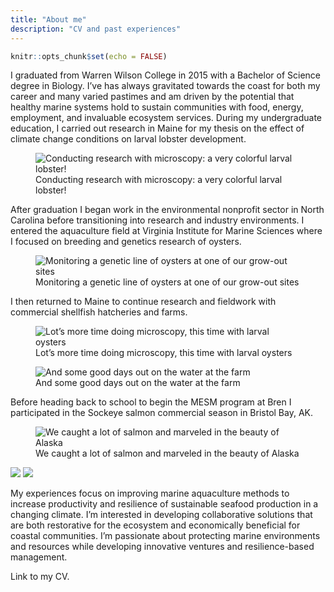 ```yaml
---
title: "About me"
description: "CV and past experiences"
---
```


```r
knitr::opts_chunk$set(echo = FALSE)
```


I graduated from Warren Wilson College in 2015 with a Bachelor of Science degree in Biology. I've has always gravitated towards the coast for both my career and many varied pastimes and am driven by the potential that healthy marine systems hold to sustain communities with food, energy, employment, and invaluable ecosystem services. During my undergraduate education, I carried out research in Maine for my thesis on the effect of climate change conditions on larval lobster development. 


![Conducting research with microscopy: a very colorful larval lobster!](images/PF6031_lobster_h.jpg)

After graduation I began work in the environmental nonprofit sector in North Carolina before transitioning into research and industry environments. I entered the aquaculture field at Virginia Institute for Marine Sciences where I focused on breeding and genetics research of oysters. 

![Monitoring a genetic line of oysters at one of our grow-out sites](images/IMG_1766.JPG)

I then returned to Maine to continue research and fieldwork with commercial shellfish hatcheries and farms. 

![Lot's more time doing microscopy, this time with larval oysters](images/IMG_2943 (1).JPG)

![And some good days out on the water at the farm](images/IMG_9111.png)

Before heading back to school to begin the MESM program at Bren I participated in the Sockeye salmon commercial season in Bristol Bay, AK.

![We caught a lot of salmon and marveled in the beauty of Alaska](images/IMG_6535.jpg)

![](images/IMG_6438.jpg)
![](images/IMG_6523.jpg)

My experiences focus on improving marine aquaculture methods to increase productivity and resilience of sustainable seafood production in a changing climate. I'm interested in developing collaborative solutions that are both restorative for the ecosystem and economically beneficial for coastal communities. I'm passionate about protecting marine environments and resources while developing innovative ventures and resilience-based management.



Link to my CV.

















